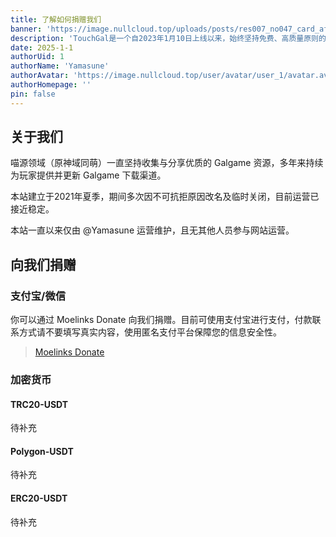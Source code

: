 ```yaml
---
title: 了解如何捐赠我们
banner: 'https://image.nullcloud.top/uploads/posts/res007_no047_card_after_training.avif'
description: 'TouchGal是一个自2023年1月10日上线以来，始终坚持免费、高质量原则的Galgame资源与社区网站。网站由@Palentum一人维护，无盈利目的，所有资源免费且无任何变相收费。网站使用高成本的对象存储服务，广告极少，源代码开源。2024年9月10日，网站从次元城动漫独立，所有开销由@Palentum自费支持。网站每月支出包括服务器、CDN和存储费用，收入为零。捐赠款项将用于支付网站运营成本，多余部分将捐赠至慈善组织。捐赠可通过支付宝、微信或加密货币进行。'
date: 2025-1-1
authorUid: 1
authorName: 'Yamasune'
authorAvatar: 'https://image.nullcloud.top/user/avatar/user_1/avatar.avif'
authorHomepage: ''
pin: false
---
```



## 关于我们

喵源领域（原神域同萌）一直坚持收集与分享优质的 Galgame 资源，多年来持续为玩家提供并更新 Galgame 下载渠道。

本站建立于2021年夏季，期间多次因不可抗拒原因改名及临时关闭，目前运营已接近稳定。

本站一直以来仅由 @Yamasune 运营维护，且无其他人员参与网站运营。


## 向我们捐赠

### 支付宝/微信

你可以通过 Moelinks Donate 向我们捐赠。目前可使用支付宝进行支付，付款联系方式请不要填写真实内容，使用匿名支付平台保障您的信息安全性。

> [Moelinks Donate](https://donate.moelinks.net/)

### 加密货币

#### TRC20-USDT

待补充

#### Polygon-USDT

待补充

#### ERC20-USDT

待补充
